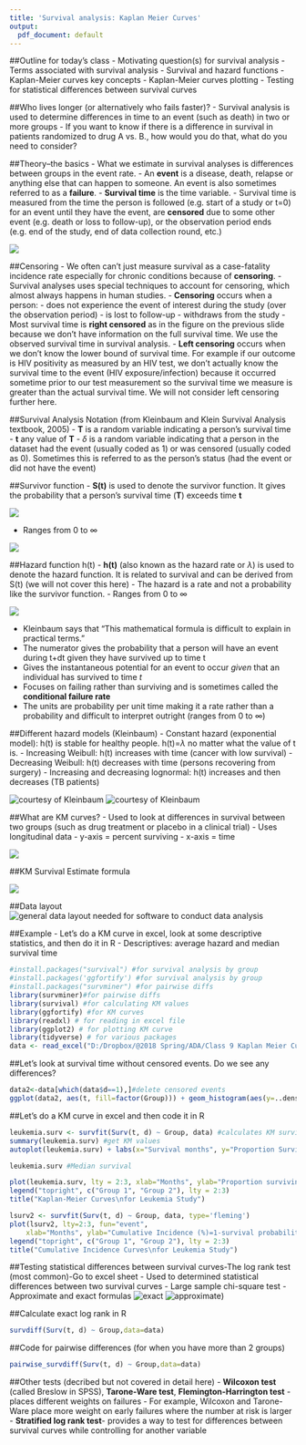 ```yaml
---
title: 'Survival analysis: Kaplan Meier Curves'
output:
  pdf_document: default
---
```


##Outline for today's class
- Motivating question(s) for survival analysis
- Terms associated with survival analysis
- Survival and hazard functions
- Kaplan-Meier curves key concepts
- Kaplan-Meier curves plotting
- Testing for statistical differences between survival curves

##Who lives longer (or alternatively who fails faster)?
- Survival analysis is used to determine differences in time to an event (such as death) in two or more groups
- If you want to know if there is a difference in survival in patients randomized to drug A vs. B., how would you do that, what do you need to consider?

##Theory--the basics
- What we estimate in survival analyses is differences between groups in the event rate.
- An **event** is a disease, death, relapse or anything else that can happen to someone. An event is also sometimes referred to as a **failure**.
- **Survival time** is the time variable.
- Survival time is measured  from the time the person is followed (e.g. start of a study or t=0) for an event until they have the event, are **censored** due to some other event (e.g. death or loss to follow-up), or the observation period ends (e.g. end of the study, end of data collection round, etc.)

![](http://journals.plos.org/plosone/article/figure/image?size=medium&id=info:doi/10.1371/journal.pone.0112838.g001)

##Censoring
- We often can't just measure survival as a case-fatality incidence rate especially for chronic conditions because of **censoring**.
- Survival analyses uses special techniques to account for censoring, which almost always happens in human studies.
- **Censoring** occurs when a person:
      - does not experience the event of interest during the study (over the observation period)
      - is lost to follow-up
      - withdraws from the study
- Most survival time is **right censored** as in the figure on the previous slide because we don't have information on the full survival time. We use the observed survival time in survival analysis.
- **Left censoring** occurs when we don't know the lower bound of survival time. For example if our outcome is HIV positivity as measured by an HIV test, we don't actually know the survival time to the event (HIV exposure/infection) because it occurred sometime prior to our test measurement so the survival time we measure is greater than the actual survival time. We will not consider left censoring further here. 

##Survival Analysis Notation (from Kleinbaum and Klein Survival Analysis textbook, 2005)
- **T** is a random variable indicating a person's survival time 
- **t** any value of **T**
- $\delta$ is a random variable indicating that a person in the dataset had the event (usually coded as 1) or was censored (usually coded as 0). Sometimes this is referred to as the person's status (had the event or did not have the event)

##Survivor function
- **S(t)** is used to denote the survivor function. It  gives the probability that a person's survival time (**T**) exceeds time **t**

![](survfunction.PNG)

- Ranges from 0 to $\infty$

![](https://media.licdn.com/mpr/mpr/p/6/005/07c/0cd/1ba4cd9.jpg)

##Hazard function h(t)
- **h(t)** (also known as the hazard rate or $\lambda$) is used to denote the hazard function. It is related to survival and can be derived from S(t) (we will not cover this here)
- The hazard is a rate and not a probability like the survivor function.
- Ranges from 0 to $\infty$

![](hazard.PNG)

- Kleinbaum says that "This mathematical formula is difficult to explain in practical terms."
- The numerator gives the probability that a person will have an event during t+dt given they have survived up to time t
- Gives the instantaneous potential for an event to occur *given* that an individual has survived to time *t*
- Focuses on failing rather than surviving and is sometimes called the **conditional failure rate**
- The units are probability per unit time making it a rate rather than a probability and difficult to interpret outright (ranges from 0 to $\infty$)

##Different hazard models (Kleinbaum)
- Constant hazard (exponential model): h(t) is stable for healthy people. h(t)=$\lambda$ no matter what the value of t is.
- Increasing Weibull: h(t) increases with time (cancer with low survival)
- Decreasing Weibull: h(t) decreases with time (persons recovering from surgery)
- Increasing and decreasing lognormal: h(t) increases and then decreases (TB patients)

![courtesy of Kleinbaum](exponential.PNG)
![courtesy of Kleinbaum](weibull.PNG)

##What are KM curves?
- Used to look at differences in survival between two groups (such as drug treatment or placebo in a clinical trial)
- Uses longitudinal data
- y-axis = percent surviving
- x-axis = time

![](https://s3.amazonaws.com/cdn.graphpad.com/faq/1747/images/1747d.gif)


##KM Survival Estimate formula

![](KM_formula2.PNG)


##Data layout
![general data layout needed for software to conduct data analysis](data_layout.PNG)


##Example 
- Let's do a KM curve in excel, look at some descriptive statistics, and then do it in R
- Descriptives: average hazard and median survival time
```r
#install.packages("survival") #for survival analysis by group
#install.packages('ggfortify') #for survival analysis by group
#install.packages("survminer") #for pairwise diffs
library(survminer)#for pairwise diffs
library(survival) #for calculating KM values
library(ggfortify) #for KM curves
library(readxl) # for reading in excel file
library(ggplot2) # for plotting KM curve
library(tidyverse) # for various packages
data <- read_excel("D:/Dropbox/@2018 Spring/ADA/Class 9 Kaplan Meier Curves/Surv_data_class9b.xlsx", sheet=2) #load data for this exercise
```
##Let's look at survival time without censored events. Do we see any differences?
```r
data2<-data[which(data$d==1),]#delete censored events
ggplot(data2, aes(t, fill=factor(Group))) + geom_histogram(aes(y=..density..), binwidth=1, bins=30, position="dodge") + geom_density(alpha=.3) # Histogram overlaid with kernel density curve
```
##Let's do a KM curve in excel and then code it in R
```r
leukemia.surv <- survfit(Surv(t, d) ~ Group, data) #calculates KM survivor function values for plotting
summary(leukemia.surv) #get KM values
autoplot(leukemia.surv) + labs(x="Survival months", y="Proportion Surviving", title="KM survival plots for Leukemia by Group") #using ggfortify library to calculate fancy KM plots with confidence intervals

leukemia.surv #Median survival

plot(leukemia.surv, lty = 2:3, xlab="Months", ylab="Proportion surviving") #using base plot to calculate non-fancy plots 
legend("topright", c("Group 1", "Group 2"), lty = 2:3) 
title("Kaplan-Meier Curves\nfor Leukemia Study") 

lsurv2 <- survfit(Surv(t, d) ~ Group, data, type='fleming') 
plot(lsurv2, lty=2:3, fun="event", 
	xlab="Months", ylab="Cumulative Incidence (%)=1-survival probability at time t") #plot %failing at time t (1-survival probability at time t)
legend("topright", c("Group 1", "Group 2"), lty = 2:3) 
title("Cumulative Incidence Curves\nfor Leukemia Study")
```

##Testing statistical differences between survival curves-The log rank test (most common)-Go to excel sheet
- Used to determined statistical differences between two survival curves
- Large sample chi-square test 
- Approximate and exact formulas
![exact](logrank.PNG)
![approximate](approximate.PNG))

##Calculate exact log rank in R
```r
survdiff(Surv(t, d) ~ Group,data=data)
```

##Code for pairwise differences (for when you have more than 2 groups)
```r
pairwise_survdiff(Surv(t, d) ~ Group,data=data)
```

##Other tests (decribed but not covered in detail here)
- **Wilcoxon test** (called Breslow in SPSS), **Tarone-Ware test**, **Flemington-Harrington test**
    - places different weights on failures
    - For example, Wilcoxon and Tarone-Ware place more weight on early failures where the number at risk is larger
- **Stratified log rank test**- provides a way to test for differences between survival curves while controlling for another variable


